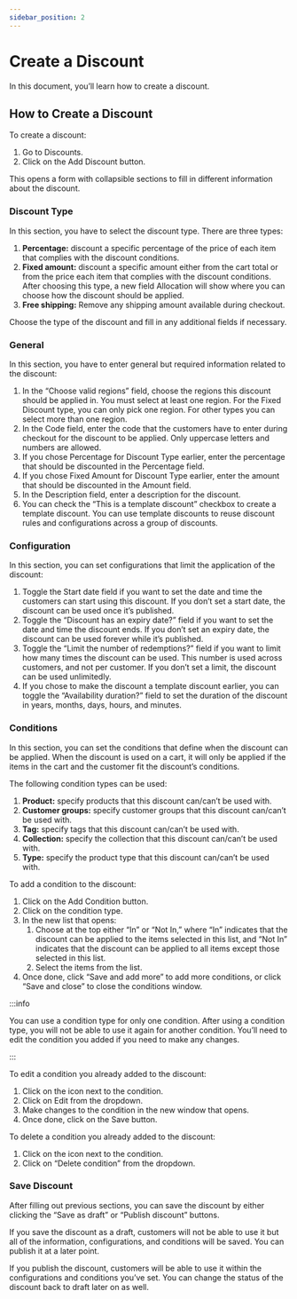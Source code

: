 ```yaml
---
sidebar_position: 2
---
```



# Create a Discount

In this document, you’ll learn how to create a discount.

## How to Create a Discount

To create a discount:

1. Go to Discounts.
2. Click on the Add Discount button.

This opens a form with collapsible sections to fill in different information about the discount.

### Discount Type

In this section, you have to select the discount type. There are three types:

1. **Percentage:** discount a specific percentage of the price of each item that complies with the discount conditions.
2. **Fixed amount:** discount a specific amount either from the cart total or from the price each item that complies with the discount conditions. After choosing this type, a new field Allocation will show where you can choose how the discount should be applied.
3. **Free shipping:** Remove any shipping amount available during checkout.

Choose the type of the discount and fill in any additional fields if necessary.

### General

In this section, you have to enter general but required information related to the discount:

1. In the “Choose valid regions” field, choose the regions this discount should be applied in. You must select at least one region. For the Fixed Discount type, you can only pick one region. For other types you can select more than one region.
2. In the Code field, enter the code that the customers have to enter during checkout for the discount to be applied. Only uppercase letters and numbers are allowed.
3. If you chose Percentage for Discount Type earlier, enter the percentage that should be discounted in the Percentage field.
4. If you chose Fixed Amount for Discount Type earlier, enter the amount that should be discounted in the Amount field.
5. In the Description field, enter a description for the discount.
6. You can check the “This is a template discount” checkbox to create a template discount. You can use template discounts to reuse discount rules and configurations across a group of discounts.

### Configuration

In this section, you can set configurations that limit the application of the discount:

1. Toggle the Start date field if you want to set the date and time the customers can start using this discount. If you don’t set a start date, the discount can be used once it’s published.
2. Toggle the “Discount has an expiry date?” field if you want to set the date and time the discount ends. If you don’t set an expiry date, the discount can be used forever while it’s published.
3. Toggle the “Limit the number of redemptions?” field if you want to limit how many times the discount can be used. This number is used across customers, and not per customer. If you don’t set a limit, the discount can be used unlimitedly.
4. If you chose to make the discount a template discount earlier, you can toggle the “Availability duration?” field to set the duration of the discount in years, months, days, hours, and minutes.

### Conditions

In this section, you can set the conditions that define when the discount can be applied. When the discount is used on a cart, it will only be applied if the items in the cart and the customer fit the discount’s conditions.

The following condition types can be used:

1. **Product:** specify products that this discount can/can’t be used with.
2. **Customer groups:** specify customer groups that this discount can/can’t be used with.
3. **Tag:** specify tags that this discount can/can’t be used with.
4. **Collection:** specify the collection that this discount can/can’t be used with.
5. **Type:** specify the product type that this discount can/can’t be used with.

To add a condition to the discount:

1. Click on the Add Condition button.
2. Click on the condition type.
3. In the new list that opens:
    1. Choose at the top either “In” or “Not In,” where “In” indicates that the discount can be applied to the items selected in this list, and “Not In” indicates that the discount can be applied to all items except those selected in this list.
    2. Select the items from the list.
4. Once done, click “Save and add more” to add more conditions, or click “Save and close” to close the conditions window.

:::info

You can use a condition type for only one condition. After using a condition type, you will not be able to use it again for another condition. You’ll need to edit the condition you added if you need to make any changes.

:::

To edit a condition you already added to the discount:

1. Click on the <UiIcon lightIcon="https://res.cloudinary.com/dza7lstvk/image/upload/v1667999308/Medusa%20Docs/UI%20Icons/1ordBC6_ssysel.png" darkIcon="https://res.cloudinary.com/dza7lstvk/image/upload/v1667999326/Medusa%20Docs/UI%20Icons/dSwWYBH_stzgoi.png" alt="three dots" /> icon next to the condition.
2. Click on Edit from the dropdown.
3. Make changes to the condition in the new window that opens.
4. Once done, click on the Save button.

To delete a condition you already added to the discount:

1. Click on the <UiIcon lightIcon="https://res.cloudinary.com/dza7lstvk/image/upload/v1667999308/Medusa%20Docs/UI%20Icons/1ordBC6_ssysel.png" darkIcon="https://res.cloudinary.com/dza7lstvk/image/upload/v1667999326/Medusa%20Docs/UI%20Icons/dSwWYBH_stzgoi.png" alt="three dots" /> icon next to the condition.
2. Click on “Delete condition” from the dropdown.

### Save Discount

After filling out previous sections, you can save the discount by either clicking the “Save as draft” or “Publish discount” buttons.

If you save the discount as a draft, customers will not be able to use it but all of the information, configurations, and conditions will be saved. You can publish it at a later point.

If you publish the discount, customers will be able to use it within the configurations and conditions you’ve set. You can change the status of the discount back to draft later on as well.
